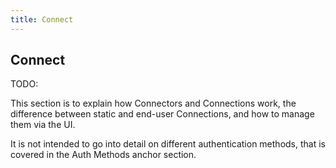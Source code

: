 ```yaml
---
title: Connect
---
```


## Connect

<Note>
TODO:

This section is to explain how Connectors and Connections work, the difference between static and end-user Connections,
and how to manage them via the UI.

It is not intended to go into detail on different authentication methods, that is covered in the Auth Methods anchor 
section.
</Note>
